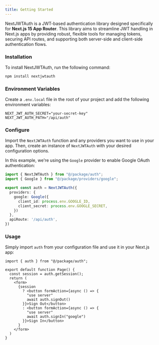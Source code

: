 ```yaml
---
title: Getting Started
---
```

 
NextJWTAuth is a JWT-based authentication library designed specifically for **Next.js 15 App Router**. This library aims to streamline JWT handling in Next.js apps by providing robust, flexible tools for managing tokens, securing API routes, and supporting both server-side and client-side authentication flows.

<div className="steps [&_h3]:step">

### Installation

  To install NextJWTAuth, run the following command:

  ```bash
  npm install nextjwtauth
  ```


### Environment Variables

  Create a `.env.local` file in the root of your project and add the following environment variables:
  ```shell
  NEXT_JWT_AUTH_SECRET="your-secret-key"
  NEXT_JWT_AUTH_PATH="/api/auth"
  ```

### Configure

  Import the `NextJWTAuth` function and any providers you want to use in your app. Then, create an instance of `NextJWTAuth` with your desired configuration options.

  In this example, we're using the `Google` provider to enable Google OAuth authentication:

  ```ts
  import { NextJWTAuth } from "@/package/auth";
  import { Google } from "@/package/providers/google";

  export const auth = NextJWTAuth({
    providers: {
      google: Google({
        client_id: process.env.GOOGLE_ID,
        client_secret: process.env.GOOGLE_SECRET,
      })
    },
    apiRoute: '/api/auth',
  })
  ```
  

### Usage

  Simply import `auth` from your configuration file and use it in your Next.js app:

  ```tsx
  import { auth } from "@/package/auth";

  export default function Page() {
    const session = auth.getSession();
    return (
      <form>
        {session 
          ? <button formAction={async () => {
            "use server"
            await auth.signOut()
          }}>Sign Out</button>
          : <button formAction={async () => {
            "use server"
            await auth.signIn("google")
          }}>Sign In</button>
        }
      </form>
    )
  }
  ```

</div>